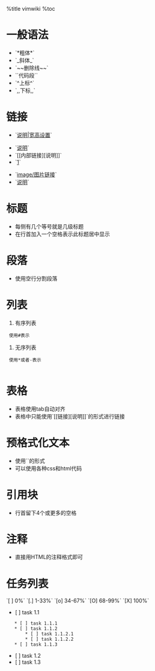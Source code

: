 %title vimwiki
%toc

=一般语法=
* `*粗体*`
* `_斜体_`
* `~~删除线~~`
* ``代码段``
* `^上标^`
* `,,下标,,`

=链接=
* `[[链接 缩略图链接|说明|宽高设置]]`
 
* `[[内部链接|说明]]`
* `[[内部链接][说明]]`
* `[http://外部链接]`
 
* `[[image/图片链接]]`
* `[[http://外部图片|说明]]`

=标题=
* 每侧有几个等号就是几级标题
* 在行首加入一个空格表示此标题居中显示

=段落=
* 使用空行分割段落

=列表=
# 有序列表
  使用#表示
# 无序列表
  使用*或者-表示
  
=表格=
* 表格使用tab自动对齐
* 表格中只能使用`[[链接][说明]]`的形式进行链接

=预格式化文本=
* 使用`{{{文本}}}`的形式
* 可以使用各种css和html代码

=引用块=
* 行首留下4个或更多的空格

=注释=
* 直接用HTML的注释格式即可

=任务列表=
`[ ] 0%`
`[.] 1-33%`
`[o] 34-67%`
`[O] 68-99%`
`[X] 100%`
* [ ] task 1.1
    * [ ] task 1.1.1
    * [ ] task 1.1.2
        * [ ] task 1.1.2.1
        * [ ] task 1.1.2.2
    * [ ] task 1.1.3
* [ ] task 1.2
* [ ] task 1.3
